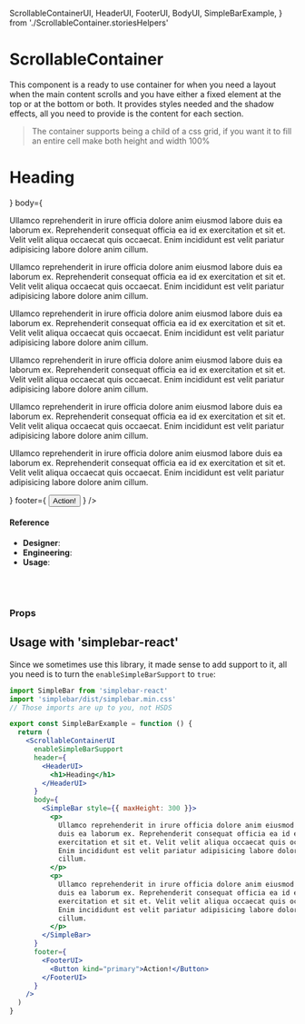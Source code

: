   ScrollableContainerUI,
  HeaderUI,
  FooterUI,
  BodyUI,
  SimpleBarExample,
} from './ScrollableContainer.storiesHelpers'

<Meta
  title="Components/Structural/ScrollableContainer"
  component={ScrollableContainer}
/>

# ScrollableContainer

This component is a ready to use container for when you need a layout when the main content scrolls and you have either a fixed element at the top or at the bottom or both. It provides styles needed and the shadow effects, all you need to provide is the content for each section.

> The container supports being a child of a css grid, if you want it to fill an entire cell make both height and width 100%

<Canvas>
  <Story name="default">
    <div
      style={{
        background: '#005CA4',
        minHeight: '500px',
        padding: '50px',
      }}
    >
      <ScrollableContainerUI
        header={
          <HeaderUI className="TESTING" data-testprop="This gets passed">
            <h1>Heading</h1>
          </HeaderUI>
        }
        body={
          <BodyUI>
            <p>
              Ullamco reprehenderit in irure officia dolore anim eiusmod labore
              duis ea laborum ex. Reprehenderit consequat officia ea id ex
              exercitation et sit et. Velit velit aliqua occaecat quis occaecat.
              Enim incididunt est velit pariatur adipisicing labore dolore anim
              cillum.
            </p>
            <p>
              Ullamco reprehenderit in irure officia dolore anim eiusmod labore
              duis ea laborum ex. Reprehenderit consequat officia ea id ex
              exercitation et sit et. Velit velit aliqua occaecat quis occaecat.
              Enim incididunt est velit pariatur adipisicing labore dolore anim
              cillum.
            </p>
            <p>
              Ullamco reprehenderit in irure officia dolore anim eiusmod labore
              duis ea laborum ex. Reprehenderit consequat officia ea id ex
              exercitation et sit et. Velit velit aliqua occaecat quis occaecat.
              Enim incididunt est velit pariatur adipisicing labore dolore anim
              cillum.
            </p>
            <p>
              Ullamco reprehenderit in irure officia dolore anim eiusmod labore
              duis ea laborum ex. Reprehenderit consequat officia ea id ex
              exercitation et sit et. Velit velit aliqua occaecat quis occaecat.
              Enim incididunt est velit pariatur adipisicing labore dolore anim
              cillum.
            </p>
            <p>
              Ullamco reprehenderit in irure officia dolore anim eiusmod labore
              duis ea laborum ex. Reprehenderit consequat officia ea id ex
              exercitation et sit et. Velit velit aliqua occaecat quis occaecat.
              Enim incididunt est velit pariatur adipisicing labore dolore anim
              cillum.
            </p>
            <p>
              Ullamco reprehenderit in irure officia dolore anim eiusmod labore
              duis ea laborum ex. Reprehenderit consequat officia ea id ex
              exercitation et sit et. Velit velit aliqua occaecat quis occaecat.
              Enim incididunt est velit pariatur adipisicing labore dolore anim
              cillum.
            </p>
          </BodyUI>
        }
        footer={
          <FooterUI>
            <Button kind="primary">Action!</Button>
          </FooterUI>
        }
      />
    </div>
  </Story>
</Canvas>

#### Reference

- **Designer**:
- **Engineering**:
- **Usage**:

<br />
<br />

### Props

<ArgsTable of={ScrollableContainer} />

## Usage with 'simplebar-react'

Since we sometimes use this library, it made sense to add support to it, all you need is to turn the `enableSimpleBarSupport` to `true`:

```jsx
import SimpleBar from 'simplebar-react'
import 'simplebar/dist/simplebar.min.css'
// Those imports are up to you, not HSDS

export const SimpleBarExample = function () {
  return (
    <ScrollableContainerUI
      enableSimpleBarSupport
      header={
        <HeaderUI>
          <h1>Heading</h1>
        </HeaderUI>
      }
      body={
        <SimpleBar style={{ maxHeight: 300 }}>
          <p>
            Ullamco reprehenderit in irure officia dolore anim eiusmod labore
            duis ea laborum ex. Reprehenderit consequat officia ea id ex
            exercitation et sit et. Velit velit aliqua occaecat quis occaecat.
            Enim incididunt est velit pariatur adipisicing labore dolore anim
            cillum.
          </p>
          <p>
            Ullamco reprehenderit in irure officia dolore anim eiusmod labore
            duis ea laborum ex. Reprehenderit consequat officia ea id ex
            exercitation et sit et. Velit velit aliqua occaecat quis occaecat.
            Enim incididunt est velit pariatur adipisicing labore dolore anim
            cillum.
          </p>
        </SimpleBar>
      }
      footer={
        <FooterUI>
          <Button kind="primary">Action!</Button>
        </FooterUI>
      }
    />
  )
}
```

<Canvas>
  <Story name="full height with simplebar">
    <SimpleBarExample />
  </Story>
</Canvas>
